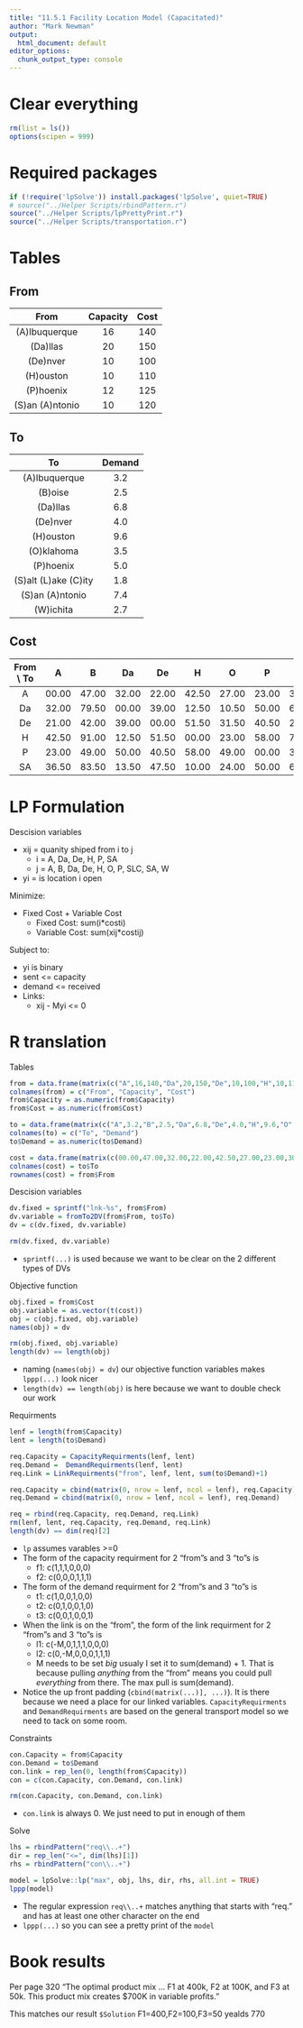 ```yaml
---
title: "11.5.1 Facility Location Model (Capacitated)"
author: "Mark Newman"
output:
  html_document: default
editor_options: 
  chunk_output_type: console
---
```


# Clear everything
```r
rm(list = ls())
options(scipen = 999)
```

# Required packages
```r
if (!require('lpSolve')) install.packages('lpSolve', quiet=TRUE)
# source("../Helper Scripts/rbindPattern.r")
source("../Helper Scripts/lpPrettyPrint.r")
source("../Helper Scripts/transportation.r")
```

# Tables

## From

From | Capacity | Cost
:--:|:--:|:--:
(A)lbuquerque | 16 | 140
(Da)llas | 20 | 150
(De)nver | 10 | 100
(H)ouston | 10 | 110
(P)hoenix | 12 | 125
(S)an (A)ntonio | 10 | 120

## To

To | Demand
:--:|:--:
(A)lbuquerque | 3.2
(B)oise | 2.5
(Da)llas | 6.8
(De)nver | 4.0
(H)ouston | 9.6
(O)klahoma | 3.5
(P)hoenix | 5.0
(S)alt (L)ake (C)ity | 1.8
(S)an (A)ntonio | 7.4
(W)ichita | 2.7

## Cost
From \\ To | A | B | Da | De | H | O | P | SLC | SA | W
:--:|:--:|:--:|:--:|:--:|:--:|:--:|:--:|:--:|:--:|:--:
A  | 00.00 | 47.00 | 32.00 | 22.00 | 42.50 | 27.00 | 23.00 | 30.00 | 36.50 | 29.50
Da | 32.00 | 79.50 | 00.00 | 39.00 | 12.50 | 10.50 | 50.00 | 63.00 | 13.50 | 17.00
De | 21.00 | 42.00 | 39.00 | 00.00 | 51.50 | 31.50 | 40.50 | 24.00 | 47.50 | 26.00
H  | 42.50 | 91.00 | 12.50 | 51.50 | 00.00 | 23.00 | 58.00 | 72.00 | 10.00 | 31.00
P  | 23.00 | 49.00 | 50.00 | 40.50 | 58.00 | 49.00 | 00.00 | 32.50 | 50.00 | 52.00
SA | 36.50 | 83.50 | 13.50 | 47.50 | 10.00 | 24.00 | 50.00 | 66.50 | 00.00 | 32.00

# LP Formulation

Descision variables

* xij = quanity shiped from i to j
    * i = A, Da, De, H, P, SA
    * j = A, B, Da, De, H, O, P, SLC, SA, W
* yi = is location i open

Minimize:

* Fixed Cost + Variable Cost
    * Fixed Cost: sum(i\*costi)
    * Variable Cost: sum(xij\*costij)

Subject to:

* yi is binary
* sent <= capacity
* demand <= received
* Links:
    * xij - Myi <= 0

# R translation

Tables
```r
from = data.frame(matrix(c("A",16,140,"Da",20,150,"De",10,100,"H",10,110,"P",12,125,"SA",10,120), nrow = 6, ncol=3, byrow=TRUE), stringsAsFactors = FALSE)
colnames(from) = c("From", "Capacity", "Cost")
from$Capacity = as.numeric(from$Capacity)
from$Cost = as.numeric(from$Cost)

to = data.frame(matrix(c("A",3.2,"B",2.5,"Da",6.8,"De",4.0,"H",9.6,"O",3.5,"P",5.0,"SLC",1.8,"SA",7.4,"W",2.7), nrow = 10, ncol=2, byrow=TRUE), stringsAsFactors = FALSE)
colnames(to) = c("To", "Demand")
to$Demand = as.numeric(to$Demand)

cost = data.frame(matrix(c(00.00,47.00,32.00,22.00,42.50,27.00,23.00,30.00,36.50,29.50,32.00,79.50,00.00,39.00,12.50,10.50,50.00,63.00,13.50,17.00,21.00,42.00,39.00,00.00,51.50,31.50,40.50,24.00,47.50,26.00,42.50,91.00,12.50,51.50,00.00,23.00,58.00,72.00,10.00,31.00,23.00,49.00,50.00,40.50,58.00,49.00,00.00,32.50,50.00,52.00,36.50,83.50,13.50,47.50,10.00,24.00,50.00,66.50,00.00,32.00), nrow = 6, ncol=10, byrow=TRUE), stringsAsFactors = FALSE)
colnames(cost) = to$To
rownames(cost) = from$From
```

Descision variables
```r
dv.fixed = sprintf("lnk-%s", from$From)
dv.variable = fromTo2DV(from$From, to$To)
dv = c(dv.fixed, dv.variable)

rm(dv.fixed, dv.variable)
```

* `sprintf(...)` is used because we want to be clear on the 2 different types of DVs 

Objective function
```r
obj.fixed = from$Cost
obj.variable = as.vector(t(cost))
obj = c(obj.fixed, obj.variable)
names(obj) = dv

rm(obj.fixed, obj.variable)
length(dv) == length(obj)
```

* naming (`names(obj) = dv`) our objective function variables makes `lppp(...)` look nicer
* `length(dv) == length(obj)` is here because we want to double check our work

Requirments
```r
lenf = length(from$Capacity)
lent = length(to$Demand)

req.Capacity = CapacityRequirments(lenf, lent)
req.Demand =  DemandRequirments(lenf, lent)
req.Link = LinkRequirments("from", lenf, lent, sum(to$Demand)+1)

req.Capacity = cbind(matrix(0, nrow = lenf, ncol = lenf), req.Capacity)
req.Demand = cbind(matrix(0, nrow = lenf, ncol = lenf), req.Demand)

req = rbind(req.Capacity, req.Demand, req.Link)
rm(lenf, lent, req.Capacity, req.Demand, req.Link)
length(dv) == dim(req)[2]
```

* `lp` assumes varables >=0
* The form of the capacity requirment for 2 "from"s and 3 "to"s is
    * f1: c(1,1,1,0,0,0)
    * f2: c(0,0,0,1,1,1)
* The form of the demand requirment for 2 "from"s and 3 "to"s is
    * t1: c(1,0,0,1,0,0)
    * t2: c(0,1,0,0,1,0)
    * t3: c(0,0,1,0,0,1)
* When the link is on the "from", the form of the link requirment for 2 "from"s and 3 "to"s is
    * l1: c(-M,0,1,1,1,0,0,0)
    * l2: c(0,-M,0,0,0,1,1,1)
    * M needs to be set _big_ usualy I set it to sum(demand) + 1. That is because pulling _anything_ from the "from" means you could pull _everything_ from there. The max pull is sum(demand).
* Notice the up front padding (`cbind(matrix(...)], ...)`). It is there because we need a place for our linked variables. `CapacityRequirments` and `DemandRequirments` are based on the general transport model so we need to tack on some room.
    

Constraints
```r
con.Capacity = from$Capacity
con.Demand = to$Demand
con.link = rep_len(0, length(from$Capacity))
con = c(con.Capacity, con.Demand, con.link)

rm(con.Capacity, con.Demand, con.link)
```

* `con.link` is always 0. We just need to put in enough of them 

Solve
```r
lhs = rbindPattern("req\\..+")
dir = rep_len("<=", dim(lhs)[1])
rhs = rbindPattern("con\\..+")

model = lpSolve::lp("max", obj, lhs, dir, rhs, all.int = TRUE)
lppp(model)
```

* The regular expression `req\\..+` matches anything that starts with "req." and has at least one other character on the end
* `lppp(...)` so you can see a pretty print of the `model`

# Book results

Per page 320 "The optimal product mix ... F1 at 400k, F2 at 100K, and F3 at 50k. This product mix creates $700K in variable profits."

This matches our result `$Solution` F1=400,F2=100,F3=50 yealds 770
